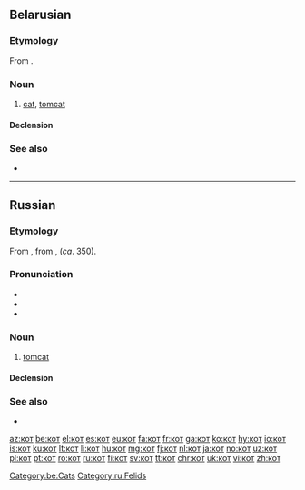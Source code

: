 {{also|kot|Kot|köt|kòt}}
==Belarusian==
{{wikipedia|lang=be}}

===Etymology===
From {{etyl|sla-pro|be}} {{m|sla-pro|*kotъ}}.

===Noun===
{{be-noun|g=m|tr=kot|a=a}}

# [[cat]], [[tomcat]]

====Declension====
{{be-decl-noun|кот|каты́|ката́|като́ў|кату́|ката́м|ката́|като́ў|като́м|ката́мі|кату́|ката́х}}

===See also===
* {{l|be|кошка}}

[[Category:be:Cats]]

----

==Russian==

===Etymology===
From {{etyl|sla-pro|ru}} {{m|sla-pro|*kotъ}}, from {{etyl|gkm|ru}} {{m|gkm|κάττα}}, {{m|gkm|κάττος}} (''ca''. {{smallcaps|ad}} 350).

===Pronunciation===
* {{IPA|/kot/|lang=ru}}
* {{audio|Ru-кот.ogg|audio|lang=ru}}
* {{homophones|код|lang=ru}}

===Noun===
{{ru-noun|кот|m-an|f=ко́шка}}

# [[tomcat]]
#: {{ux|ru|'''кот''' в сапогах|Puss in Boots|inline=1}}
#: {{ux|ru|'''кот''' наплакал|nothing to speak of (next to nothing)|inline=1}}
#: {{ux|ru|Не всё '''коту''' масленица, придёт и великий пост.|All good things must come to an end; You have to take the rough with the smooth.}}
#: {{ux|ru|купить '''кота''' в мешке|to buy a pig in a poke|inline=1}}

====Declension====
{{ru-noun-2|кот|anim=1}}

===See also===
* {{l|ru|кошка}}

[[Category:ru:Felids]]

[[az:кот]]
[[be:кот]]
[[el:кот]]
[[es:кот]]
[[eu:кот]]
[[fa:кот]]
[[fr:кот]]
[[ga:кот]]
[[ko:кот]]
[[hy:кот]]
[[io:кот]]
[[is:кот]]
[[ku:кот]]
[[lt:кот]]
[[li:кот]]
[[hu:кот]]
[[mg:кот]]
[[fj:кот]]
[[nl:кот]]
[[ja:кот]]
[[no:кот]]
[[uz:кот]]
[[pl:кот]]
[[pt:кот]]
[[ro:кот]]
[[ru:кот]]
[[fi:кот]]
[[sv:кот]]
[[tt:кот]]
[[chr:кот]]
[[uk:кот]]
[[vi:кот]]
[[zh:кот]]